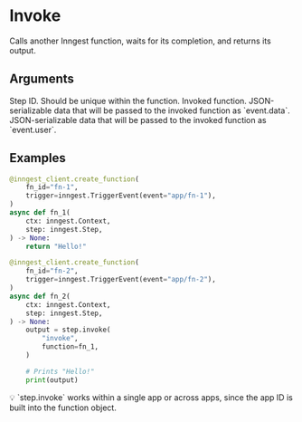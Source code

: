 # Invoke <VersionBadge version="v0.3.0+" />

Calls another Inngest function, waits for its completion, and returns its output.

## Arguments

<Properties>
  <Property name="step_id" type="str" required>
    Step ID. Should be unique within the function.
  </Property>
  <Property name="function" type="Function" required>
    Invoked function.
  </Property>
  <Property name="data" type="object">
    JSON-serializable data that will be passed to the invoked function as `event.data`.
  </Property>
  <Property name="user" type="object">
    JSON-serializable data that will be passed to the invoked function as `event.user`.
  </Property>
</Properties>

## Examples

```py
@inngest_client.create_function(
    fn_id="fn-1",
    trigger=inngest.TriggerEvent(event="app/fn-1"),
)
async def fn_1(
    ctx: inngest.Context,
    step: inngest.Step,
) -> None:
    return "Hello!"

@inngest_client.create_function(
    fn_id="fn-2",
    trigger=inngest.TriggerEvent(event="app/fn-2"),
)
async def fn_2(
    ctx: inngest.Context,
    step: inngest.Step,
) -> None:
    output = step.invoke(
        "invoke",
        function=fn_1,
    )

    # Prints "Hello!"
    print(output)
```

<Callout variant="info">
  💡 `step.invoke` works within a single app or across apps, since the app ID is built into the function object.
</Callout>
